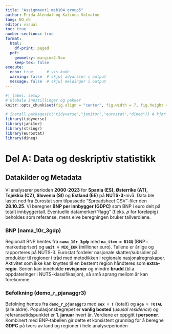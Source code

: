 ```yaml
---
title: "Assignment1 msb104 group5"
author: Frida Alendal og Katinca Valvatne 
lang: NO_nb
editor: visual
toc: true
number-sections: true
format:
  html:
    df-print: paged
  pdf:
    geometry: margin=2.5cm
    keep-tex: false
execute:
  echo: true      # vis kode
  warning: false  # skjul advarsler i output
  message: false  # skjul meldinger i output
---
```


```r
#| label: setup
# Globale innstillinger og pakker
knitr::opts_chunk$set(fig.align = "center", fig.width = 7, fig.height = 4.5, dpi = 300)

# install.packages(c("tidyverse","janitor","eurostat","dineq")) # kjør én gang ved behov
library(tidyverse)
library(janitor)
library(stringr)
library(eurostat)
library(dineq)

```


# Del A: Data og deskriptiv statistikk

## Datakilder og Metadata 
Vi analyserer perioden **2000-2023** for **Spania (ES), Østerrike (AT), Tsjekkia (CZ), Slovenia (SI)** og **Estland (EE)** på **NUTS-3**-nivå. Data ble lastet ned fra Eurostat som tilpassede "Spreadsheet CSV"-filer den **28.10.25**. Vi beregner **BNP per innbygger (GDPC)** som BNP i euro delt på totalt innbyggertall. Eventuelle datamerker/"flagg" (f.eks. *p* for foreløpig) beholdes som referanse, mens elve beregningen bruker tallverdiene.

### BNP (nama_10r_3gdp)
Regionalt BNP hentes fra **`nama_10r_3gdp`** med **`na_item = B1GQ`** (BNP i markedspriser) og **`unit = MIO_EUR`** (millioner euro). Tallene er årlige og rapporteres på NUTS-3. Eurostat fordeler nasjonale skatter/subsidier på produkter til regioner i tråd med metodikken i regionale nasjonalregnskaper. Aktivitet som ikke kan knyttes til en bestemt region håndteres som **extra-regio**. Serien kan inneholde **revisjoner** og mindre **brudd** (bl.a. oppdateringer i NUTS-klassifikasjon), så små sprang mellom år kan forekomme. 

### Befolkning (demo_r_pjanaggr3)
Befolning hentes fra **`demo_r_pjanaggr3`** med **`sex = T`** (totalt) og **`age = TOTAL`** (alle aldre). Populasjonsbegrepet er **vanlig bosted** (*ususal residence*) og referansetidspunktet er **1. januar** hvert år. Verdiene er oppgitt i **personer**. Kombinert med BNP-tabellen gir dette et konsistent grunnlag for å beregne **GDPC** på tvers av land og regioner i hele analyseperioden  























